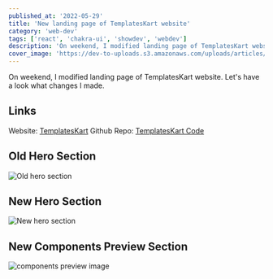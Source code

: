 ```yaml
---
published_at: '2022-05-29'
title: 'New landing page of TemplatesKart website'
category: 'web-dev'
tags: ['react', 'chakra-ui', 'showdev', 'webdev']
description: 'On weekend, I modified landing page of TemplatesKart website. Have a look what changes I made.'
cover_image: 'https://dev-to-uploads.s3.amazonaws.com/uploads/articles/syomghbfygxntndqy205.png'
---
```


On weekend, I modified landing page of TemplatesKart website.
Let's have a look what changes I made.

## Links

Website: [TemplatesKart](https://templateskart.com)
Github Repo: [TemplatesKart Code](https://github.com/MA-Ahmad/templateskart)

## Old Hero Section

![Old hero section](https://dev-to-uploads.s3.amazonaws.com/uploads/articles/2seopts4ff4dcmxs2tgy.png)

## New Hero Section

![New hero section](https://dev-to-uploads.s3.amazonaws.com/uploads/articles/b20knw0wket099xaphnt.png)

## New Components Preview Section

![components preview image](https://dev-to-uploads.s3.amazonaws.com/uploads/articles/i4mdv6rnvy7dzssatp1r.png)
